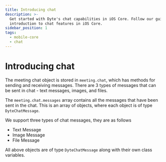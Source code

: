 ```yaml
---
title: Introducing chat
description: >-
  Get started with Dyte's chat capabilities in iOS Core. Follow our guide for an
  introduction to chat features in iOS Core.
sidebar_position: 1
tags:
  - mobile-core
  - chat
---
```


# Introducing chat

The meeting chat object is stored in `meeting.chat`, which has methods for
sending and receiving messages. There are 3 types of messages that can be sent
in chat - text messages, images, and files.

The `meeting.chat.messages` array contains all the messages that have been sent
in the chat. This is an array of objects, where each object is of type
`DyteChatMessage`.

We support three types of chat messages, they are as follows

- Text Message
- Image Message
- File Message

All above objects are of type `DyteChatMessage` along with their own class
variables.

<head>
  <title>iOS Core Introducing chat</title>
  <meta name="description" content="Get started with Dyte's chat capabilities in iOS Core. Follow our guide for an introduction to chat features in iOS Core.">
</head>
